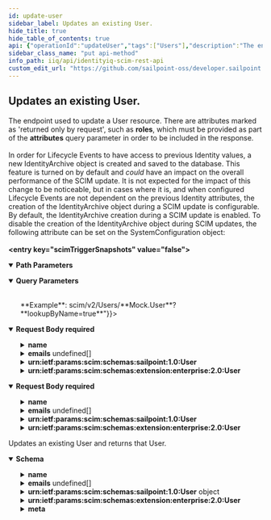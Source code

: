 ```yaml
---
id: update-user
sidebar_label: Updates an existing User.
hide_title: true
hide_table_of_contents: true
api: {"operationId":"updateUser","tags":["Users"],"description":"The endpoint used to update a User resource. There are attributes marked as 'returned only by request', such as **roles**, which must be provided as part of the **attributes** query parameter in order to be included in the response.<br/><br/> In order for Lifecycle Events to have access to previous Identity values, a new IdentityArchive object is created and saved to the database. This feature is turned on by default and *could* have an impact on the overall performance of the SCIM update. It is not expected for the impact of this change to be noticeable, but in cases where it is, and when configured Lifecycle Events are not dependent on the previous Identity attributes, the creation of the IdentityArchive object during a SCIM update is configurable. By default, the IdentityArchive creation during a SCIM update is enabled. To disable the creation of the IdentityArchive object during SCIM updates, the following attribute can be set on the SystemConfiguration object:<br/><br/>**&lt;entry key=\"scimTriggerSnapshots\" value=\"false\"&gt;**","parameters":[{"name":"userId","in":"path","schema":{"type":"string","example":"c7c7777c7ef77e77777ee77e7a1f0444"},"description":"The id of User resource. If **lookupByName** is set to **true**, this path parameter should be set to the **userName** of the User.","required":true},{"in":"query","name":"attributes","schema":{"type":"string"},"description":"A comma-separated list of attributes to return in the response. This query parameter supersedes excludedAttributes, so providing the same attribute(s) to both will result in the attribute(s) being returned."},{"in":"query","name":"excludedAttributes","schema":{"type":"string"},"description":"A comma-separated list of attributes to exclude from the response. *Some attributes cannot be excluded.*"},{"in":"query","name":"lookupByName","schema":{"type":"boolean","example":false,"default":false},"description":"A boolean value that determines if the User resource will be looked up by userName instead of userId (value in path parameter 'userId'). Setting this query parameter to true will cause the value pulled from the 'userId' path parameter to be treated as a userName when searching for the resource.<br/><br/>**Example**: scim/v2/Users/**Mock.User**?**lookupByName=true**"}],"requestBody":{"required":true,"content":{"application/scim+json":{"schema":{"properties":{"userName":{"description":"Unique identifier for the User. Typically used to directly authenticate to the service provider. Each User MUST include a non-empty userName value. This identifier MUST be unique across the entire set of Users. This attribute cannot be changed.","type":"string","example":"Mock.User"},"name":{"description":"The components of the User’s real name. Providers may return just the full name as a single string in the formatted sub-attribute, or they MAY return just the individual component attributes using the other sub-attributes, or they MAY return both. If both variants are returned, they SHOULD be describing the same name, with the formatted name indicating how the component attributes should be combined.","properties":{"formatted":{"description":"The full name, including all middle names, titles, and suffixes as appropriate, formatted for display.","type":"string","example":"Ms. Barbara J Jensen, III"},"familyName":{"description":"The family name of the User, or Last Name in most Western languages","type":"string","example":"Jensen"},"givenName":{"description":"The given name of the User, or First Name in most Western languages","type":"string","example":"Barbara"}}},"displayName":{"description":"The name of the User, suitable for display to end-users. The name should be the full name of the User being described.","type":"string","example":"Barbara Jensen"},"userType":{"description":"The type of the User, identifying the relationship between the organization and the User.","type":"string","example":"employee"},"active":{"description":"A Boolean value indicating the User’s administrative status.","type":"boolean","example":true},"password":{"description":"The User's case-sensitive cleartext password. This attribute is intended to be used as a means to specify an initial password when creating a new User or to reset an existing User's password. This attribute will never be returned in a response.","type":"string"},"emails":{"description":"Email addresses for the user. The value SHOULD be canonicalized by the Service Provider, e.g., bjensen@example.com instead of bjensen@EXAMPLE.COM. Canonical Type values of work, home, and other.","type":"array","items":{"properties":{"type":{"description":"Type of email address (work, home, other).","type":"string","example":"work"},"value":{"description":"Canonicalized email address.","type":"string","format":"email","example":"Barbara.Jensen@example.com"},"primary":{"description":"A Boolean value indicating the primary e-mail address. The primary attribute value 'true' MUST appear no more than once.","type":"boolean","example":"true"}}}},"urn:ietf:params:scim:schemas:sailpoint:1.0:User":{"properties":{"capabilities":{"description":"Capabilities assigned to this User.","type":"array","items":{"type":"string"},"example":"[\"SystemAdministrator\"]"},"administrator":{"description":"The Administrator of the RPA or Service Account. This attribute is only applicable if the User type is RPA/Bots or Service.","properties":{"displayName":{"description":"The display name of the Administrator of RPA user or Service account.","type":"string","example":"Bob Smith"},"value":{"description":"The id of the SCIM resource representing the Administrator of RPA user or Service account.","type":"string","example":"c0a7777a7f74744d817e74fc12362c67O"},"$ref":{"description":"The URI of the SCIM resource representing the Administrator of RPA user or Service Account.","type":"string","example":"http://localhost:8080/iiq/scim/v2/Users/c0a7777a7f74744d817e74fc12362c67"}}},"softwareVersion":{"description":"The software version of the RPA/Bots.","type":"string","example":"7.3"},"empId":{"description":"Employee id associated with this User.","type":"string","example":"1b2a3c"},"dn":{"description":"Distinguished name for this User.","type":"string","example":"cn=Bob Smith,ou=services"},"region":{"description":"The region this User is assigned to.","type":"string","example":"Americas"},"regionOwner":{"description":"The User who owns the region that this resource (User) belongs to.","properties":{"displayName":{"description":"Display name of the region owner.","type":"string","example":"Joe Smith"},"value":{"description":"The id of the region owner.","type":"string","example":"c0b4568a4fe7458c434ee77d1fbt156b"},"$ref":{"description":"URI reference of the region owner resource.","type":"string","example":"http://localhost:8080/iiq/scim/v2/Users/c0b4568a4fe7458c434ee77d1fbt156b"}}},"location":{"description":"The location this User is assigned to.","type":"string","example":"Singapore"},"locationOwner":{"description":"The User who owns the location that this resource (User) belongs to.","type":"object","properties":{"displayName":{"description":"Display name of the location owner.","type":"string","example":"Bob Smith"},"value":{"description":"The id of the location owner.","type":"string","example":"c0a7778b7ef71e79817ee74e6a1f0444"},"$ref":{"description":"URI reference to the location owner resource.","type":"string","example":"http://localhost:8080/iiq/scim/v2/Users/c0a7778b7ef71e79817ee74e6a1f0444"}}},"Department":{"description":"Department this User is assigned to.","type":"string","example":"Regional Operations"},"costcenter":{"description":"Cost centers this User is associated with.","type":"array","items":{"type":"string"},"example":["CC01","DD02"]},"jobtitle":{"description":"Job title given to this User.","type":"string","example":"Internal Audit Manager"}}},"urn:ietf:params:scim:schemas:extension:enterprise:2.0:User":{"description":"Enterprise User Schema. Contains the manager of the User.","properties":{"manager":{"description":"Manager of the user.","properties":{"displayName":{"description":"Display name of the manager.","type":"string","example":"Bob Smith"},"value":{"description":"The id of the manager.","type":"string","example":"c7a7347a7fe71e69077ee75f5d1f1237"},"$ref":{"description":"Reference to the manager resource.","type":"string","example":"http://localhost:8080/iiq/scim/v2/Users/c7a7347a7fe71e69077ee75f5d1f1237"}}}}}},"required":["userName"]}},"*/*":{"schema":{"properties":{"userName":{"description":"Unique identifier for the User. Typically used to directly authenticate to the service provider. Each User MUST include a non-empty userName value. This identifier MUST be unique across the entire set of Users. This attribute cannot be changed.","type":"string","example":"Mock.User"},"name":{"description":"The components of the User’s real name. Providers may return just the full name as a single string in the formatted sub-attribute, or they MAY return just the individual component attributes using the other sub-attributes, or they MAY return both. If both variants are returned, they SHOULD be describing the same name, with the formatted name indicating how the component attributes should be combined.","properties":{"formatted":{"description":"The full name, including all middle names, titles, and suffixes as appropriate, formatted for display.","type":"string","example":"Ms. Barbara J Jensen, III"},"familyName":{"description":"The family name of the User, or Last Name in most Western languages","type":"string","example":"Jensen"},"givenName":{"description":"The given name of the User, or First Name in most Western languages","type":"string","example":"Barbara"}}},"displayName":{"description":"The name of the User, suitable for display to end-users. The name should be the full name of the User being described.","type":"string","example":"Barbara Jensen"},"userType":{"description":"The type of the User, identifying the relationship between the organization and the User.","type":"string","example":"employee"},"active":{"description":"A Boolean value indicating the User’s administrative status.","type":"boolean","example":true},"password":{"description":"The User's case-sensitive cleartext password. This attribute is intended to be used as a means to specify an initial password when creating a new User or to reset an existing User's password. This attribute will never be returned in a response.","type":"string"},"emails":{"description":"Email addresses for the user. The value SHOULD be canonicalized by the Service Provider, e.g., bjensen@example.com instead of bjensen@EXAMPLE.COM. Canonical Type values of work, home, and other.","type":"array","items":{"properties":{"type":{"description":"Type of email address (work, home, other).","type":"string","example":"work"},"value":{"description":"Canonicalized email address.","type":"string","format":"email","example":"Barbara.Jensen@example.com"},"primary":{"description":"A Boolean value indicating the primary e-mail address. The primary attribute value 'true' MUST appear no more than once.","type":"boolean","example":"true"}}}},"urn:ietf:params:scim:schemas:sailpoint:1.0:User":{"properties":{"capabilities":{"description":"Capabilities assigned to this User.","type":"array","items":{"type":"string"},"example":"[\"SystemAdministrator\"]"},"administrator":{"description":"The Administrator of the RPA or Service Account. This attribute is only applicable if the User type is RPA/Bots or Service.","properties":{"displayName":{"description":"The display name of the Administrator of RPA user or Service account.","type":"string","example":"Bob Smith"},"value":{"description":"The id of the SCIM resource representing the Administrator of RPA user or Service account.","type":"string","example":"c0a7777a7f74744d817e74fc12362c67O"},"$ref":{"description":"The URI of the SCIM resource representing the Administrator of RPA user or Service Account.","type":"string","example":"http://localhost:8080/iiq/scim/v2/Users/c0a7777a7f74744d817e74fc12362c67"}}},"softwareVersion":{"description":"The software version of the RPA/Bots.","type":"string","example":"7.3"},"empId":{"description":"Employee id associated with this User.","type":"string","example":"1b2a3c"},"dn":{"description":"Distinguished name for this User.","type":"string","example":"cn=Bob Smith,ou=services"},"region":{"description":"The region this User is assigned to.","type":"string","example":"Americas"},"regionOwner":{"description":"The User who owns the region that this resource (User) belongs to.","properties":{"displayName":{"description":"Display name of the region owner.","type":"string","example":"Joe Smith"},"value":{"description":"The id of the region owner.","type":"string","example":"c0b4568a4fe7458c434ee77d1fbt156b"},"$ref":{"description":"URI reference of the region owner resource.","type":"string","example":"http://localhost:8080/iiq/scim/v2/Users/c0b4568a4fe7458c434ee77d1fbt156b"}}},"location":{"description":"The location this User is assigned to.","type":"string","example":"Singapore"},"locationOwner":{"description":"The User who owns the location that this resource (User) belongs to.","type":"object","properties":{"displayName":{"description":"Display name of the location owner.","type":"string","example":"Bob Smith"},"value":{"description":"The id of the location owner.","type":"string","example":"c0a7778b7ef71e79817ee74e6a1f0444"},"$ref":{"description":"URI reference to the location owner resource.","type":"string","example":"http://localhost:8080/iiq/scim/v2/Users/c0a7778b7ef71e79817ee74e6a1f0444"}}},"Department":{"description":"Department this User is assigned to.","type":"string","example":"Regional Operations"},"costcenter":{"description":"Cost centers this User is associated with.","type":"array","items":{"type":"string"},"example":["CC01","DD02"]},"jobtitle":{"description":"Job title given to this User.","type":"string","example":"Internal Audit Manager"}}},"urn:ietf:params:scim:schemas:extension:enterprise:2.0:User":{"description":"Enterprise User Schema. Contains the manager of the User.","properties":{"manager":{"description":"Manager of the user.","properties":{"displayName":{"description":"Display name of the manager.","type":"string","example":"Bob Smith"},"value":{"description":"The id of the manager.","type":"string","example":"c7a7347a7fe71e69077ee75f5d1f1237"},"$ref":{"description":"Reference to the manager resource.","type":"string","example":"http://localhost:8080/iiq/scim/v2/Users/c7a7347a7fe71e69077ee75f5d1f1237"}}}}}},"required":["userName"]}}}},"responses":{"200":{"description":"Updates an existing User and returns that User.","content":{"application/json":{"schema":{"properties":{"id":{"description":"IdentityIQ id of the User.","type":"string","example":"c0b4568a4fe7458c434ee77d1fbt156b"},"userName":{"description":"Unique identifier for the User. Typically used to directly authenticate to the service provider. Each User MUST include a non-empty userName value. This identifier MUST be unique across the entire set of Users. Cannot be changed.","type":"string","example":"Mock.User"},"name":{"description":"The components of the User’s real name. Providers may return just the full name as a single string in the formatted sub-attribute, or they MAY return just the individual component attributes using the other sub-attributes, or they MAY return both. If both variants are returned, they SHOULD be describing the same name, with the formatted name indicating how the component attributes should be combined.","properties":{"formatted":{"description":"The full name, including all middle names, titles, and suffixes as appropriate, formatted for display.","type":"string","example":"Ms. Barbara J Jensen, III"},"familyName":{"description":"The family name of the User, or Last Name in most Western languages","type":"string","example":"Jensen"},"givenName":{"description":"The given name of the User, or First Name in most Western languages","type":"string","example":"Barbara"}}},"displayName":{"description":"The name of the User, suitable for display to end-users. The name should be the full name of the User being described.","type":"string","example":"Barbara Jensen"},"userType":{"description":"The type of the User, identifying the relationship between the organization and the User.","type":"string","example":"employee"},"active":{"description":"A Boolean value indicating the User’s administrative status.","type":"boolean","example":true},"emails":{"description":"Email addresses for the user. The value SHOULD be canonicalized by the Service Provider, e.g., bjensen@example.com instead of bjensen@EXAMPLE.COM. Canonical Type values of work, home, and other.","type":"array","items":{"properties":{"type":{"description":"Type of email address (work, home, other).","type":"string","example":"work"},"value":{"description":"Canonicalized email address.","type":"string","format":"email","example":"Barbara.Jensen@example.com"},"primary":{"description":"A Boolean value indicating the primary e-mail address. The primary attribute value 'true' MUST appear no more than once.","type":"boolean","example":"true"}}}},"urn:ietf:params:scim:schemas:sailpoint:1.0:User":{"description":"Additional attributes of the User.","type":"object","properties":{"accounts":{"description":"Simple representation of the Account (or Link) ResourceType.","type":"array","items":{"properties":{"displayName":{"description":"The display name of the Account.","type":"string","example":"Bob.Smith"},"value":{"description":"The id of the SCIM resource representing the Account.","type":"string","example":"c0a7778b7ef71e79817ee74e6a1f0444"},"$ref":{"description":"The URI of the SCIM resource representing the Account.","type":"string","example":"http://localhost:8080/iiq/scim/v2/Accounts/c0a7778b7ef71e79817ee74e6a1f0444"}}}},"entitlements":{"description":"Entitlements of the User. Returned in response only if requested using the 'attributes' query parameter.","type":"array","items":{"properties":{"value":{"description":"The value of the Entitlement.","type":"string","example":"groupmbr"},"display":{"description":"The display name of the Entitlement.","type":"string","example":"HelpDesk"},"type":{"description":"The type of Entitlement (Entitlement, Permission, etc.).","type":"string","example":"Permission"},"application":{"description":"The name of the Application this Entitlement applies to.","type":"string","example":"ADMockApp"},"accountName":{"description":"The account this Entitlement was sourced from.","type":"string","example":"CN=Barbara Jensen,OU=Taipei,OU=Asia-Pacific,DC=example,DC=com"},"$ref":{"description":"The URI of the SCIM resource representing the Entitlement.","type":"string","example":"http://localhost:8080/iiq/scim/v2/Entitlements/c0a7777a7f74744d817e74fc12362c67"}}}},"roles":{"description":"Roles of the User. Returned only if requested. Returned in response only if requested using the 'attributes' query parameter.","type":"array","items":{"properties":{"value":{"description":"The value of the Role.","type":"string","example":"detectedRoles"},"display":{"description":"The display name of the Role.","type":"string","example":"User - IT"},"type":{"description":"The type of Role (IT, Business, etc.).","type":"string","example":"it"},"acquired":{"description":"Indicates how this Role was acquired. Assigned or Detected.","type":"string","example":"Assigned"},"application":{"description":"The name of the Application where this Role came from.","type":"string","example":"Active_Directory"},"accountName":{"description":"The name of the Account this Role was sourced from.","type":"string","example":"CN=Barbara Jensen,OU=Taipei,OU=Asia-Pacific,DC=example,DC=com"},"$ref":{"description":"The URI of the SCIM resource representing the Role.","type":"string","example":"http://localhost:8080/iiq/scim/v2/Roles/c0a7777a7f74744d817e74fc12362c67"}}}},"capabilities":{"description":"Capabilities assigned to this User.","type":"array","items":{"type":"string"},"example":"[\"SystemAdministrator\"]"},"riskScore":{"description":"Composite Risk Score of this User.","type":"integer","example":125},"isManager":{"description":"A Boolean value that determines if this User is a manager.","type":"boolean","example":false},"administrator":{"description":"The Administrator of the RPA or Service Account. This attribute is only applicable if the User type is RPA/Bots or Service.","properties":{"displayName":{"description":"The display name of the Administrator of RPA user or Service account.","type":"string","example":"Bob Smith"},"value":{"description":"The id of the SCIM resource representing the Administrator of RPA user or Service account.","type":"string","example":"c0a7777a7f74744d817e74fc12362c67O"},"$ref":{"description":"The URI of the SCIM resource representing the Administrator of RPA user or Service Account.","type":"string","example":"http://localhost:8080/iiq/scim/v2/Users/c0a7777a7f74744d817e74fc12362c67"}}},"softwareVersion":{"description":"The software version of the RPA/Bots.","type":"string","example":"7.3"},"empId":{"description":"Employee id associated with this User.","type":"string","example":"1b2a3c"},"dn":{"description":"Distinguished name for this User.","type":"string","example":"cn=Bob Smith,ou=services"},"region":{"description":"The region this User is assigned to.","type":"string","example":"Americas"},"regionOwner":{"description":"The User who owns the region that this resource (User) belongs to.","properties":{"displayName":{"description":"Display name of the region owner.","type":"string","example":"Joe Smith"},"value":{"description":"The id of the region owner.","type":"string","example":"c0b4568a4fe7458c434ee77d1fbt156b"},"$ref":{"description":"URI reference of the region owner resource.","type":"string","example":"http://localhost:8080/iiq/scim/v2/Users/c0b4568a4fe7458c434ee77d1fbt156b"}}},"location":{"description":"The location this User is assigned to.","type":"string","example":"Singapore"},"locationOwner":{"description":"The User who owns the location that this resource (User) belongs to.","type":"object","properties":{"displayName":{"description":"Display name of the location owner.","type":"string","example":"Bob Smith"},"value":{"description":"The id of the location owner.","type":"string","example":"c0a7778b7ef71e79817ee74e6a1f0444"},"$ref":{"description":"URI reference to the location owner resource.","type":"string","example":"http://localhost:8080/iiq/scim/v2/Users/c0a7778b7ef71e79817ee74e6a1f0444"}}},"Department":{"description":"Department this User is assigned to.","type":"string","example":"Regional Operations"},"costcenter":{"description":"Cost centers this User is associated with.","type":"array","items":{"type":"string"},"example":["CC01","DD02"]},"jobtitle":{"description":"Job title given to this User.","type":"string","example":"Internal Audit Manager"},"lastRefresh":{"description":"Datetime representation of the last refresh for this User.","type":"string","format":"date-time"}}},"urn:ietf:params:scim:schemas:extension:enterprise:2.0:User":{"description":"Enterprise User Schema. Contains the manager of the User.","properties":{"manager":{"description":"Manager of the User.","properties":{"displayName":{"description":"Display name of the User's manager.","type":"string","example":"Bob Smith"},"value":{"description":"The id of the SCIM resource representing the User’s manager.","type":"string","example":"c7a7347a7fe71e69077ee75f5d1f1237"},"$ref":{"description":"The URI of the SCIM resource representing the User’s manager.","type":"string","example":"http://localhost:8080/iiq/scim/v2/Users/c7a7347a7fe71e69077ee75f5d1f1237"}}}}},"meta":{"description":"Metadata of the resource.","properties":{"created":{"description":"Datetime this resource was created.","type":"string","format":"date-time","example":"2022-02-11T01:34:04.074-05:00"},"location":{"description":"The location of the resource.","type":"string","example":"http://localhost:8080/iiq/scim/v2/Users/c0b4568a4fe7458c434ee77d1fbt156b"},"lastModified":{"description":"Datetime the resource was last modified.","type":"string","format":"date-time","example":"2022-02-11T01:08:45.866-05:00"},"version":{"description":"The version of the resource.","type":"string","example":"W\"1644561244074\""},"resourceType":{"description":"The SCIM resource type.","type":"string","example":"User"}}},"schemas":{"description":"The schemas involved in the SCIM resource.","type":"array","items":{"type":"string"},"example":["urn:ietf:params:scim:schemas:sailpoint:1.0:User","urn:ietf:params:scim:schemas:core:2.0:User","urn:ietf:params:scim:schemas:extension:enterprise:2.0:User"]}}}}}}},"method":"put","path":"/Users/{userId}","servers":[{"url":"http://localhost:8080/identityiq/scim/v2","description":"IdentityIQ SCIM server basepath and path to API."}],"security":[{"basicAuth":[]}],"securitySchemes":{"basicAuth":{"type":"http","scheme":"basic"}},"jsonRequestBodyExample":{"userName":"Mock.User","name":{"formatted":"Ms. Barbara J Jensen, III","familyName":"Jensen","givenName":"Barbara"},"displayName":"Barbara Jensen","userType":"employee","active":true,"password":"string","emails":[{"type":"work","value":"Barbara.Jensen@example.com","primary":"true"}],"urn:ietf:params:scim:schemas:sailpoint:1.0:User":{"capabilities":"[\"SystemAdministrator\"]","administrator":{"displayName":"Bob Smith","value":"c0a7777a7f74744d817e74fc12362c67O","$ref":"http://localhost:8080/iiq/scim/v2/Users/c0a7777a7f74744d817e74fc12362c67"},"softwareVersion":"7.3","empId":"1b2a3c","dn":"cn=Bob Smith,ou=services","region":"Americas","regionOwner":{"displayName":"Joe Smith","value":"c0b4568a4fe7458c434ee77d1fbt156b","$ref":"http://localhost:8080/iiq/scim/v2/Users/c0b4568a4fe7458c434ee77d1fbt156b"},"location":"Singapore","locationOwner":{"displayName":"Bob Smith","value":"c0a7778b7ef71e79817ee74e6a1f0444","$ref":"http://localhost:8080/iiq/scim/v2/Users/c0a7778b7ef71e79817ee74e6a1f0444"},"Department":"Regional Operations","costcenter":["CC01","DD02"],"jobtitle":"Internal Audit Manager"},"urn:ietf:params:scim:schemas:extension:enterprise:2.0:User":{"manager":{"displayName":"Bob Smith","value":"c7a7347a7fe71e69077ee75f5d1f1237","$ref":"http://localhost:8080/iiq/scim/v2/Users/c7a7347a7fe71e69077ee75f5d1f1237"}}},"info":{"description":"IdentityIQ REST Endpoint Interface Documentation for SCIM\n","version":"8.3","title":"IdentityIQ SCIM REST API"},"postman":{"name":"Updates an existing User.","description":{"content":"The endpoint used to update a User resource. There are attributes marked as 'returned only by request', such as **roles**, which must be provided as part of the **attributes** query parameter in order to be included in the response.<br/><br/> In order for Lifecycle Events to have access to previous Identity values, a new IdentityArchive object is created and saved to the database. This feature is turned on by default and *could* have an impact on the overall performance of the SCIM update. It is not expected for the impact of this change to be noticeable, but in cases where it is, and when configured Lifecycle Events are not dependent on the previous Identity attributes, the creation of the IdentityArchive object during a SCIM update is configurable. By default, the IdentityArchive creation during a SCIM update is enabled. To disable the creation of the IdentityArchive object during SCIM updates, the following attribute can be set on the SystemConfiguration object:<br/><br/>**&lt;entry key=\"scimTriggerSnapshots\" value=\"false\"&gt;**","type":"text/plain"},"url":{"path":["Users",":userId"],"host":["{{baseUrl}}"],"query":[{"disabled":false,"description":{"content":"A comma-separated list of attributes to return in the response. This query parameter supersedes excludedAttributes, so providing the same attribute(s) to both will result in the attribute(s) being returned.","type":"text/plain"},"key":"attributes","value":""},{"disabled":false,"description":{"content":"A comma-separated list of attributes to exclude from the response. *Some attributes cannot be excluded.*","type":"text/plain"},"key":"excludedAttributes","value":""},{"disabled":false,"description":{"content":"A boolean value that determines if the User resource will be looked up by userName instead of userId (value in path parameter 'userId'). Setting this query parameter to true will cause the value pulled from the 'userId' path parameter to be treated as a userName when searching for the resource.<br/><br/>**Example**: scim/v2/Users/**Mock.User**?**lookupByName=true**","type":"text/plain"},"key":"lookupByName","value":""}],"variable":[{"disabled":false,"description":{"content":"(Required) The id of User resource. If **lookupByName** is set to **true**, this path parameter should be set to the **userName** of the User.","type":"text/plain"},"type":"any","value":"","key":"userId"}]},"header":[{"key":"Content-Type","value":"application/scim+json"},{"key":"Accept","value":"application/json"}],"method":"PUT","body":{"mode":"raw","raw":"\"\"","options":{"raw":{"language":"json"}}}}}
sidebar_class_name: "put api-method"
info_path: iiq/api/identityiq-scim-rest-api
custom_edit_url: "https://github.com/sailpoint-oss/developer.sailpoint.com/issues/new?assignees=&labels=&template=bug-report.md&title=%5BBug%5D+Your+Bug+Report+Here Requesting changes to 'Updates an existing User.' (update-user)"
---
```



## Updates an existing User.



The endpoint used to update a User resource. There are attributes marked as 'returned only by request', such as **roles**, which must be provided as part of the **attributes** query parameter in order to be included in the response.<br/><br/> In order for Lifecycle Events to have access to previous Identity values, a new IdentityArchive object is created and saved to the database. This feature is turned on by default and *could* have an impact on the overall performance of the SCIM update. It is not expected for the impact of this change to be noticeable, but in cases where it is, and when configured Lifecycle Events are not dependent on the previous Identity attributes, the creation of the IdentityArchive object during a SCIM update is configurable. By default, the IdentityArchive creation during a SCIM update is enabled. To disable the creation of the IdentityArchive object during SCIM updates, the following attribute can be set on the SystemConfiguration object:<br/><br/>**&lt;entry key="scimTriggerSnapshots" value="false"&gt;**

<details style={{"marginBottom":"1rem"}} data-collapsed={false} open={true}><summary style={{}}><strong>Path Parameters</strong></summary><div><ul><ParamsItem className={"paramsItem"} param={{"name":"userId","in":"path","schema":{"type":"string","example":"c7c7777c7ef77e77777ee77e7a1f0444"},"description":"The id of User resource. If **lookupByName** is set to **true**, this path parameter should be set to the **userName** of the User.","required":true}}></ParamsItem></ul></div></details><details style={{"marginBottom":"1rem"}} data-collapsed={false} open={true}><summary style={{}}><strong>Query Parameters</strong></summary><div><ul><ParamsItem className={"paramsItem"} param={{"in":"query","name":"attributes","schema":{"type":"string"},"description":"A comma-separated list of attributes to return in the response. This query parameter supersedes excludedAttributes, so providing the same attribute(s) to both will result in the attribute(s) being returned."}}></ParamsItem><ParamsItem className={"paramsItem"} param={{"in":"query","name":"excludedAttributes","schema":{"type":"string"},"description":"A comma-separated list of attributes to exclude from the response. *Some attributes cannot be excluded.*"}}></ParamsItem><ParamsItem className={"paramsItem"} param={{"in":"query","name":"lookupByName","schema":{"type":"boolean","example":false,"default":false},"description":"A boolean value that determines if the User resource will be looked up by userName instead of userId (value in path parameter 'userId'). Setting this query parameter to true will cause the value pulled from the 'userId' path parameter to be treated as a userName when searching for the resource.<br/><br/>**Example**: scim/v2/Users/**Mock.User**?**lookupByName=true**"}}></ParamsItem></ul></div></details><MimeTabs schemaType={"request"}><TabItem label={"application/scim+json"} value={"application/scim+json"}><details style={{}} data-collapsed={false} open={true}><summary style={{"textAlign":"left"}}><strong>Request Body</strong><strong style={{"fontSize":"var(--ifm-code-font-size)","color":"var(--openapi-required)"}}> required</strong></summary><div style={{"textAlign":"left","marginLeft":"1rem"}}></div><ul style={{"marginLeft":"1rem"}}><SchemaItem collapsible={false} name={"userName"} required={true} deprecated={undefined} schemaDescription={"Unique identifier for the User. Typically used to directly authenticate to the service provider. Each User MUST include a non-empty userName value. This identifier MUST be unique across the entire set of Users. This attribute cannot be changed."} schemaName={"string"} qualifierMessage={undefined} defaultValue={undefined}></SchemaItem><SchemaItem collapsible={true} className={"schemaItem"}><details style={{}}><summary style={{}}><strong>name</strong><span style={{"opacity":"0.6"}}> </span></summary><div style={{"marginLeft":"1rem"}}><div style={{"marginTop":".5rem","marginBottom":".5rem"}}>

The components of the User’s real name. Providers may return just the full name as a single string in the formatted sub-attribute, or they MAY return just the individual component attributes using the other sub-attributes, or they MAY return both. If both variants are returned, they SHOULD be describing the same name, with the formatted name indicating how the component attributes should be combined.

</div><SchemaItem collapsible={false} name={"formatted"} required={false} deprecated={undefined} schemaDescription={"The full name, including all middle names, titles, and suffixes as appropriate, formatted for display."} schemaName={"string"} qualifierMessage={undefined} defaultValue={undefined}></SchemaItem><SchemaItem collapsible={false} name={"familyName"} required={false} deprecated={undefined} schemaDescription={"The family name of the User, or Last Name in most Western languages"} schemaName={"string"} qualifierMessage={undefined} defaultValue={undefined}></SchemaItem><SchemaItem collapsible={false} name={"givenName"} required={false} deprecated={undefined} schemaDescription={"The given name of the User, or First Name in most Western languages"} schemaName={"string"} qualifierMessage={undefined} defaultValue={undefined}></SchemaItem></div></details></SchemaItem><SchemaItem collapsible={false} name={"displayName"} required={false} deprecated={undefined} schemaDescription={"The name of the User, suitable for display to end-users. The name should be the full name of the User being described."} schemaName={"string"} qualifierMessage={undefined} defaultValue={undefined}></SchemaItem><SchemaItem collapsible={false} name={"userType"} required={false} deprecated={undefined} schemaDescription={"The type of the User, identifying the relationship between the organization and the User."} schemaName={"string"} qualifierMessage={undefined} defaultValue={undefined}></SchemaItem><SchemaItem collapsible={false} name={"active"} required={false} deprecated={undefined} schemaDescription={"A Boolean value indicating the User’s administrative status."} schemaName={"boolean"} qualifierMessage={undefined} defaultValue={undefined}></SchemaItem><SchemaItem collapsible={false} name={"password"} required={false} deprecated={undefined} schemaDescription={"The User's case-sensitive cleartext password. This attribute is intended to be used as a means to specify an initial password when creating a new User or to reset an existing User's password. This attribute will never be returned in a response."} schemaName={"string"} qualifierMessage={undefined} defaultValue={undefined}></SchemaItem><SchemaItem collapsible={true} className={"schemaItem"}><details style={{}}><summary style={{}}><strong>emails</strong><span style={{"opacity":"0.6"}}> undefined[]</span></summary><div style={{"marginLeft":"1rem"}}><div style={{"marginTop":".5rem","marginBottom":".5rem"}}>

Email addresses for the user. The value SHOULD be canonicalized by the Service Provider, e.g., bjensen@example.com instead of bjensen@EXAMPLE.COM. Canonical Type values of work, home, and other.

</div><SchemaItem collapsible={false} name={"type"} required={false} deprecated={undefined} schemaDescription={"Type of email address (work, home, other)."} schemaName={"string"} qualifierMessage={undefined} defaultValue={undefined}></SchemaItem><SchemaItem collapsible={false} name={"value"} required={false} deprecated={undefined} schemaDescription={"Canonicalized email address."} schemaName={"email"} qualifierMessage={undefined} defaultValue={undefined}></SchemaItem><SchemaItem collapsible={false} name={"primary"} required={false} deprecated={undefined} schemaDescription={"A Boolean value indicating the primary e-mail address. The primary attribute value 'true' MUST appear no more than once."} schemaName={"boolean"} qualifierMessage={undefined} defaultValue={undefined}></SchemaItem></div></details></SchemaItem><SchemaItem collapsible={true} className={"schemaItem"}><details style={{}}><summary style={{}}><strong>urn:ietf:params:scim:schemas:sailpoint:1.0:User</strong><span style={{"opacity":"0.6"}}> </span></summary><div style={{"marginLeft":"1rem"}}><SchemaItem collapsible={false} name={"capabilities"} required={false} deprecated={undefined} schemaDescription={"Capabilities assigned to this User."} schemaName={"string[]"} qualifierMessage={undefined} defaultValue={undefined}></SchemaItem><SchemaItem collapsible={true} className={"schemaItem"}><details style={{}}><summary style={{}}><strong>administrator</strong><span style={{"opacity":"0.6"}}> </span></summary><div style={{"marginLeft":"1rem"}}><div style={{"marginTop":".5rem","marginBottom":".5rem"}}>

The Administrator of the RPA or Service Account. This attribute is only applicable if the User type is RPA/Bots or Service.

</div><SchemaItem collapsible={false} name={"displayName"} required={false} deprecated={undefined} schemaDescription={"The display name of the Administrator of RPA user or Service account."} schemaName={"string"} qualifierMessage={undefined} defaultValue={undefined}></SchemaItem><SchemaItem collapsible={false} name={"value"} required={false} deprecated={undefined} schemaDescription={"The id of the SCIM resource representing the Administrator of RPA user or Service account."} schemaName={"string"} qualifierMessage={undefined} defaultValue={undefined}></SchemaItem><SchemaItem collapsible={false} name={"$ref"} required={false} deprecated={undefined} schemaDescription={"The URI of the SCIM resource representing the Administrator of RPA user or Service Account."} schemaName={"string"} qualifierMessage={undefined} defaultValue={undefined}></SchemaItem></div></details></SchemaItem><SchemaItem collapsible={false} name={"softwareVersion"} required={false} deprecated={undefined} schemaDescription={"The software version of the RPA/Bots."} schemaName={"string"} qualifierMessage={undefined} defaultValue={undefined}></SchemaItem><SchemaItem collapsible={false} name={"empId"} required={false} deprecated={undefined} schemaDescription={"Employee id associated with this User."} schemaName={"string"} qualifierMessage={undefined} defaultValue={undefined}></SchemaItem><SchemaItem collapsible={false} name={"dn"} required={false} deprecated={undefined} schemaDescription={"Distinguished name for this User."} schemaName={"string"} qualifierMessage={undefined} defaultValue={undefined}></SchemaItem><SchemaItem collapsible={false} name={"region"} required={false} deprecated={undefined} schemaDescription={"The region this User is assigned to."} schemaName={"string"} qualifierMessage={undefined} defaultValue={undefined}></SchemaItem><SchemaItem collapsible={true} className={"schemaItem"}><details style={{}}><summary style={{}}><strong>regionOwner</strong><span style={{"opacity":"0.6"}}> </span></summary><div style={{"marginLeft":"1rem"}}><div style={{"marginTop":".5rem","marginBottom":".5rem"}}>

The User who owns the region that this resource (User) belongs to.

</div><SchemaItem collapsible={false} name={"displayName"} required={false} deprecated={undefined} schemaDescription={"Display name of the region owner."} schemaName={"string"} qualifierMessage={undefined} defaultValue={undefined}></SchemaItem><SchemaItem collapsible={false} name={"value"} required={false} deprecated={undefined} schemaDescription={"The id of the region owner."} schemaName={"string"} qualifierMessage={undefined} defaultValue={undefined}></SchemaItem><SchemaItem collapsible={false} name={"$ref"} required={false} deprecated={undefined} schemaDescription={"URI reference of the region owner resource."} schemaName={"string"} qualifierMessage={undefined} defaultValue={undefined}></SchemaItem></div></details></SchemaItem><SchemaItem collapsible={false} name={"location"} required={false} deprecated={undefined} schemaDescription={"The location this User is assigned to."} schemaName={"string"} qualifierMessage={undefined} defaultValue={undefined}></SchemaItem><SchemaItem collapsible={true} className={"schemaItem"}><details style={{}}><summary style={{}}><strong>locationOwner</strong><span style={{"opacity":"0.6"}}> object</span></summary><div style={{"marginLeft":"1rem"}}><div style={{"marginTop":".5rem","marginBottom":".5rem"}}>

The User who owns the location that this resource (User) belongs to.

</div><SchemaItem collapsible={false} name={"displayName"} required={false} deprecated={undefined} schemaDescription={"Display name of the location owner."} schemaName={"string"} qualifierMessage={undefined} defaultValue={undefined}></SchemaItem><SchemaItem collapsible={false} name={"value"} required={false} deprecated={undefined} schemaDescription={"The id of the location owner."} schemaName={"string"} qualifierMessage={undefined} defaultValue={undefined}></SchemaItem><SchemaItem collapsible={false} name={"$ref"} required={false} deprecated={undefined} schemaDescription={"URI reference to the location owner resource."} schemaName={"string"} qualifierMessage={undefined} defaultValue={undefined}></SchemaItem></div></details></SchemaItem><SchemaItem collapsible={false} name={"Department"} required={false} deprecated={undefined} schemaDescription={"Department this User is assigned to."} schemaName={"string"} qualifierMessage={undefined} defaultValue={undefined}></SchemaItem><SchemaItem collapsible={false} name={"costcenter"} required={false} deprecated={undefined} schemaDescription={"Cost centers this User is associated with."} schemaName={"string[]"} qualifierMessage={undefined} defaultValue={undefined}></SchemaItem><SchemaItem collapsible={false} name={"jobtitle"} required={false} deprecated={undefined} schemaDescription={"Job title given to this User."} schemaName={"string"} qualifierMessage={undefined} defaultValue={undefined}></SchemaItem></div></details></SchemaItem><SchemaItem collapsible={true} className={"schemaItem"}><details style={{}}><summary style={{}}><strong>urn:ietf:params:scim:schemas:extension:enterprise:2.0:User</strong><span style={{"opacity":"0.6"}}> </span></summary><div style={{"marginLeft":"1rem"}}><div style={{"marginTop":".5rem","marginBottom":".5rem"}}>

Enterprise User Schema. Contains the manager of the User.

</div><SchemaItem collapsible={true} className={"schemaItem"}><details style={{}}><summary style={{}}><strong>manager</strong><span style={{"opacity":"0.6"}}> </span></summary><div style={{"marginLeft":"1rem"}}><div style={{"marginTop":".5rem","marginBottom":".5rem"}}>

Manager of the user.

</div><SchemaItem collapsible={false} name={"displayName"} required={false} deprecated={undefined} schemaDescription={"Display name of the manager."} schemaName={"string"} qualifierMessage={undefined} defaultValue={undefined}></SchemaItem><SchemaItem collapsible={false} name={"value"} required={false} deprecated={undefined} schemaDescription={"The id of the manager."} schemaName={"string"} qualifierMessage={undefined} defaultValue={undefined}></SchemaItem><SchemaItem collapsible={false} name={"$ref"} required={false} deprecated={undefined} schemaDescription={"Reference to the manager resource."} schemaName={"string"} qualifierMessage={undefined} defaultValue={undefined}></SchemaItem></div></details></SchemaItem></div></details></SchemaItem></ul></details></TabItem><TabItem label={"*/*"} value={"*/*"}><details style={{}} data-collapsed={false} open={true}><summary style={{"textAlign":"left"}}><strong>Request Body</strong><strong style={{"fontSize":"var(--ifm-code-font-size)","color":"var(--openapi-required)"}}> required</strong></summary><div style={{"textAlign":"left","marginLeft":"1rem"}}></div><ul style={{"marginLeft":"1rem"}}><SchemaItem collapsible={false} name={"userName"} required={true} deprecated={undefined} schemaDescription={"Unique identifier for the User. Typically used to directly authenticate to the service provider. Each User MUST include a non-empty userName value. This identifier MUST be unique across the entire set of Users. This attribute cannot be changed."} schemaName={"string"} qualifierMessage={undefined} defaultValue={undefined}></SchemaItem><SchemaItem collapsible={true} className={"schemaItem"}><details style={{}}><summary style={{}}><strong>name</strong><span style={{"opacity":"0.6"}}> </span></summary><div style={{"marginLeft":"1rem"}}><div style={{"marginTop":".5rem","marginBottom":".5rem"}}>

The components of the User’s real name. Providers may return just the full name as a single string in the formatted sub-attribute, or they MAY return just the individual component attributes using the other sub-attributes, or they MAY return both. If both variants are returned, they SHOULD be describing the same name, with the formatted name indicating how the component attributes should be combined.

</div><SchemaItem collapsible={false} name={"formatted"} required={false} deprecated={undefined} schemaDescription={"The full name, including all middle names, titles, and suffixes as appropriate, formatted for display."} schemaName={"string"} qualifierMessage={undefined} defaultValue={undefined}></SchemaItem><SchemaItem collapsible={false} name={"familyName"} required={false} deprecated={undefined} schemaDescription={"The family name of the User, or Last Name in most Western languages"} schemaName={"string"} qualifierMessage={undefined} defaultValue={undefined}></SchemaItem><SchemaItem collapsible={false} name={"givenName"} required={false} deprecated={undefined} schemaDescription={"The given name of the User, or First Name in most Western languages"} schemaName={"string"} qualifierMessage={undefined} defaultValue={undefined}></SchemaItem></div></details></SchemaItem><SchemaItem collapsible={false} name={"displayName"} required={false} deprecated={undefined} schemaDescription={"The name of the User, suitable for display to end-users. The name should be the full name of the User being described."} schemaName={"string"} qualifierMessage={undefined} defaultValue={undefined}></SchemaItem><SchemaItem collapsible={false} name={"userType"} required={false} deprecated={undefined} schemaDescription={"The type of the User, identifying the relationship between the organization and the User."} schemaName={"string"} qualifierMessage={undefined} defaultValue={undefined}></SchemaItem><SchemaItem collapsible={false} name={"active"} required={false} deprecated={undefined} schemaDescription={"A Boolean value indicating the User’s administrative status."} schemaName={"boolean"} qualifierMessage={undefined} defaultValue={undefined}></SchemaItem><SchemaItem collapsible={false} name={"password"} required={false} deprecated={undefined} schemaDescription={"The User's case-sensitive cleartext password. This attribute is intended to be used as a means to specify an initial password when creating a new User or to reset an existing User's password. This attribute will never be returned in a response."} schemaName={"string"} qualifierMessage={undefined} defaultValue={undefined}></SchemaItem><SchemaItem collapsible={true} className={"schemaItem"}><details style={{}}><summary style={{}}><strong>emails</strong><span style={{"opacity":"0.6"}}> undefined[]</span></summary><div style={{"marginLeft":"1rem"}}><div style={{"marginTop":".5rem","marginBottom":".5rem"}}>

Email addresses for the user. The value SHOULD be canonicalized by the Service Provider, e.g., bjensen@example.com instead of bjensen@EXAMPLE.COM. Canonical Type values of work, home, and other.

</div><SchemaItem collapsible={false} name={"type"} required={false} deprecated={undefined} schemaDescription={"Type of email address (work, home, other)."} schemaName={"string"} qualifierMessage={undefined} defaultValue={undefined}></SchemaItem><SchemaItem collapsible={false} name={"value"} required={false} deprecated={undefined} schemaDescription={"Canonicalized email address."} schemaName={"email"} qualifierMessage={undefined} defaultValue={undefined}></SchemaItem><SchemaItem collapsible={false} name={"primary"} required={false} deprecated={undefined} schemaDescription={"A Boolean value indicating the primary e-mail address. The primary attribute value 'true' MUST appear no more than once."} schemaName={"boolean"} qualifierMessage={undefined} defaultValue={undefined}></SchemaItem></div></details></SchemaItem><SchemaItem collapsible={true} className={"schemaItem"}><details style={{}}><summary style={{}}><strong>urn:ietf:params:scim:schemas:sailpoint:1.0:User</strong><span style={{"opacity":"0.6"}}> </span></summary><div style={{"marginLeft":"1rem"}}><SchemaItem collapsible={false} name={"capabilities"} required={false} deprecated={undefined} schemaDescription={"Capabilities assigned to this User."} schemaName={"string[]"} qualifierMessage={undefined} defaultValue={undefined}></SchemaItem><SchemaItem collapsible={true} className={"schemaItem"}><details style={{}}><summary style={{}}><strong>administrator</strong><span style={{"opacity":"0.6"}}> </span></summary><div style={{"marginLeft":"1rem"}}><div style={{"marginTop":".5rem","marginBottom":".5rem"}}>

The Administrator of the RPA or Service Account. This attribute is only applicable if the User type is RPA/Bots or Service.

</div><SchemaItem collapsible={false} name={"displayName"} required={false} deprecated={undefined} schemaDescription={"The display name of the Administrator of RPA user or Service account."} schemaName={"string"} qualifierMessage={undefined} defaultValue={undefined}></SchemaItem><SchemaItem collapsible={false} name={"value"} required={false} deprecated={undefined} schemaDescription={"The id of the SCIM resource representing the Administrator of RPA user or Service account."} schemaName={"string"} qualifierMessage={undefined} defaultValue={undefined}></SchemaItem><SchemaItem collapsible={false} name={"$ref"} required={false} deprecated={undefined} schemaDescription={"The URI of the SCIM resource representing the Administrator of RPA user or Service Account."} schemaName={"string"} qualifierMessage={undefined} defaultValue={undefined}></SchemaItem></div></details></SchemaItem><SchemaItem collapsible={false} name={"softwareVersion"} required={false} deprecated={undefined} schemaDescription={"The software version of the RPA/Bots."} schemaName={"string"} qualifierMessage={undefined} defaultValue={undefined}></SchemaItem><SchemaItem collapsible={false} name={"empId"} required={false} deprecated={undefined} schemaDescription={"Employee id associated with this User."} schemaName={"string"} qualifierMessage={undefined} defaultValue={undefined}></SchemaItem><SchemaItem collapsible={false} name={"dn"} required={false} deprecated={undefined} schemaDescription={"Distinguished name for this User."} schemaName={"string"} qualifierMessage={undefined} defaultValue={undefined}></SchemaItem><SchemaItem collapsible={false} name={"region"} required={false} deprecated={undefined} schemaDescription={"The region this User is assigned to."} schemaName={"string"} qualifierMessage={undefined} defaultValue={undefined}></SchemaItem><SchemaItem collapsible={true} className={"schemaItem"}><details style={{}}><summary style={{}}><strong>regionOwner</strong><span style={{"opacity":"0.6"}}> </span></summary><div style={{"marginLeft":"1rem"}}><div style={{"marginTop":".5rem","marginBottom":".5rem"}}>

The User who owns the region that this resource (User) belongs to.

</div><SchemaItem collapsible={false} name={"displayName"} required={false} deprecated={undefined} schemaDescription={"Display name of the region owner."} schemaName={"string"} qualifierMessage={undefined} defaultValue={undefined}></SchemaItem><SchemaItem collapsible={false} name={"value"} required={false} deprecated={undefined} schemaDescription={"The id of the region owner."} schemaName={"string"} qualifierMessage={undefined} defaultValue={undefined}></SchemaItem><SchemaItem collapsible={false} name={"$ref"} required={false} deprecated={undefined} schemaDescription={"URI reference of the region owner resource."} schemaName={"string"} qualifierMessage={undefined} defaultValue={undefined}></SchemaItem></div></details></SchemaItem><SchemaItem collapsible={false} name={"location"} required={false} deprecated={undefined} schemaDescription={"The location this User is assigned to."} schemaName={"string"} qualifierMessage={undefined} defaultValue={undefined}></SchemaItem><SchemaItem collapsible={true} className={"schemaItem"}><details style={{}}><summary style={{}}><strong>locationOwner</strong><span style={{"opacity":"0.6"}}> object</span></summary><div style={{"marginLeft":"1rem"}}><div style={{"marginTop":".5rem","marginBottom":".5rem"}}>

The User who owns the location that this resource (User) belongs to.

</div><SchemaItem collapsible={false} name={"displayName"} required={false} deprecated={undefined} schemaDescription={"Display name of the location owner."} schemaName={"string"} qualifierMessage={undefined} defaultValue={undefined}></SchemaItem><SchemaItem collapsible={false} name={"value"} required={false} deprecated={undefined} schemaDescription={"The id of the location owner."} schemaName={"string"} qualifierMessage={undefined} defaultValue={undefined}></SchemaItem><SchemaItem collapsible={false} name={"$ref"} required={false} deprecated={undefined} schemaDescription={"URI reference to the location owner resource."} schemaName={"string"} qualifierMessage={undefined} defaultValue={undefined}></SchemaItem></div></details></SchemaItem><SchemaItem collapsible={false} name={"Department"} required={false} deprecated={undefined} schemaDescription={"Department this User is assigned to."} schemaName={"string"} qualifierMessage={undefined} defaultValue={undefined}></SchemaItem><SchemaItem collapsible={false} name={"costcenter"} required={false} deprecated={undefined} schemaDescription={"Cost centers this User is associated with."} schemaName={"string[]"} qualifierMessage={undefined} defaultValue={undefined}></SchemaItem><SchemaItem collapsible={false} name={"jobtitle"} required={false} deprecated={undefined} schemaDescription={"Job title given to this User."} schemaName={"string"} qualifierMessage={undefined} defaultValue={undefined}></SchemaItem></div></details></SchemaItem><SchemaItem collapsible={true} className={"schemaItem"}><details style={{}}><summary style={{}}><strong>urn:ietf:params:scim:schemas:extension:enterprise:2.0:User</strong><span style={{"opacity":"0.6"}}> </span></summary><div style={{"marginLeft":"1rem"}}><div style={{"marginTop":".5rem","marginBottom":".5rem"}}>

Enterprise User Schema. Contains the manager of the User.

</div><SchemaItem collapsible={true} className={"schemaItem"}><details style={{}}><summary style={{}}><strong>manager</strong><span style={{"opacity":"0.6"}}> </span></summary><div style={{"marginLeft":"1rem"}}><div style={{"marginTop":".5rem","marginBottom":".5rem"}}>

Manager of the user.

</div><SchemaItem collapsible={false} name={"displayName"} required={false} deprecated={undefined} schemaDescription={"Display name of the manager."} schemaName={"string"} qualifierMessage={undefined} defaultValue={undefined}></SchemaItem><SchemaItem collapsible={false} name={"value"} required={false} deprecated={undefined} schemaDescription={"The id of the manager."} schemaName={"string"} qualifierMessage={undefined} defaultValue={undefined}></SchemaItem><SchemaItem collapsible={false} name={"$ref"} required={false} deprecated={undefined} schemaDescription={"Reference to the manager resource."} schemaName={"string"} qualifierMessage={undefined} defaultValue={undefined}></SchemaItem></div></details></SchemaItem></div></details></SchemaItem></ul></details></TabItem></MimeTabs><div><ApiTabs><TabItem label={"200"} value={"200"}><div>

Updates an existing User and returns that User.

</div><div><MimeTabs schemaType={"response"}><TabItem label={"application/json"} value={"application/json"}><SchemaTabs><TabItem label={"Schema"} value={"Schema"}><details style={{}} data-collapsed={false} open={true}><summary style={{"textAlign":"left"}}><strong>Schema</strong></summary><div style={{"textAlign":"left","marginLeft":"1rem"}}></div><ul style={{"marginLeft":"1rem"}}><SchemaItem collapsible={false} name={"id"} required={false} deprecated={undefined} schemaDescription={"IdentityIQ id of the User."} schemaName={"string"} qualifierMessage={undefined} defaultValue={undefined}></SchemaItem><SchemaItem collapsible={false} name={"userName"} required={false} deprecated={undefined} schemaDescription={"Unique identifier for the User. Typically used to directly authenticate to the service provider. Each User MUST include a non-empty userName value. This identifier MUST be unique across the entire set of Users. Cannot be changed."} schemaName={"string"} qualifierMessage={undefined} defaultValue={undefined}></SchemaItem><SchemaItem collapsible={true} className={"schemaItem"}><details style={{}}><summary style={{}}><strong>name</strong><span style={{"opacity":"0.6"}}> </span></summary><div style={{"marginLeft":"1rem"}}><div style={{"marginTop":".5rem","marginBottom":".5rem"}}>

The components of the User’s real name. Providers may return just the full name as a single string in the formatted sub-attribute, or they MAY return just the individual component attributes using the other sub-attributes, or they MAY return both. If both variants are returned, they SHOULD be describing the same name, with the formatted name indicating how the component attributes should be combined.

</div><SchemaItem collapsible={false} name={"formatted"} required={false} deprecated={undefined} schemaDescription={"The full name, including all middle names, titles, and suffixes as appropriate, formatted for display."} schemaName={"string"} qualifierMessage={undefined} defaultValue={undefined}></SchemaItem><SchemaItem collapsible={false} name={"familyName"} required={false} deprecated={undefined} schemaDescription={"The family name of the User, or Last Name in most Western languages"} schemaName={"string"} qualifierMessage={undefined} defaultValue={undefined}></SchemaItem><SchemaItem collapsible={false} name={"givenName"} required={false} deprecated={undefined} schemaDescription={"The given name of the User, or First Name in most Western languages"} schemaName={"string"} qualifierMessage={undefined} defaultValue={undefined}></SchemaItem></div></details></SchemaItem><SchemaItem collapsible={false} name={"displayName"} required={false} deprecated={undefined} schemaDescription={"The name of the User, suitable for display to end-users. The name should be the full name of the User being described."} schemaName={"string"} qualifierMessage={undefined} defaultValue={undefined}></SchemaItem><SchemaItem collapsible={false} name={"userType"} required={false} deprecated={undefined} schemaDescription={"The type of the User, identifying the relationship between the organization and the User."} schemaName={"string"} qualifierMessage={undefined} defaultValue={undefined}></SchemaItem><SchemaItem collapsible={false} name={"active"} required={false} deprecated={undefined} schemaDescription={"A Boolean value indicating the User’s administrative status."} schemaName={"boolean"} qualifierMessage={undefined} defaultValue={undefined}></SchemaItem><SchemaItem collapsible={true} className={"schemaItem"}><details style={{}}><summary style={{}}><strong>emails</strong><span style={{"opacity":"0.6"}}> undefined[]</span></summary><div style={{"marginLeft":"1rem"}}><div style={{"marginTop":".5rem","marginBottom":".5rem"}}>

Email addresses for the user. The value SHOULD be canonicalized by the Service Provider, e.g., bjensen@example.com instead of bjensen@EXAMPLE.COM. Canonical Type values of work, home, and other.

</div><SchemaItem collapsible={false} name={"type"} required={false} deprecated={undefined} schemaDescription={"Type of email address (work, home, other)."} schemaName={"string"} qualifierMessage={undefined} defaultValue={undefined}></SchemaItem><SchemaItem collapsible={false} name={"value"} required={false} deprecated={undefined} schemaDescription={"Canonicalized email address."} schemaName={"email"} qualifierMessage={undefined} defaultValue={undefined}></SchemaItem><SchemaItem collapsible={false} name={"primary"} required={false} deprecated={undefined} schemaDescription={"A Boolean value indicating the primary e-mail address. The primary attribute value 'true' MUST appear no more than once."} schemaName={"boolean"} qualifierMessage={undefined} defaultValue={undefined}></SchemaItem></div></details></SchemaItem><SchemaItem collapsible={true} className={"schemaItem"}><details style={{}}><summary style={{}}><strong>urn:ietf:params:scim:schemas:sailpoint:1.0:User</strong><span style={{"opacity":"0.6"}}> object</span></summary><div style={{"marginLeft":"1rem"}}><div style={{"marginTop":".5rem","marginBottom":".5rem"}}>

Additional attributes of the User.

</div><SchemaItem collapsible={true} className={"schemaItem"}><details style={{}}><summary style={{}}><strong>accounts</strong><span style={{"opacity":"0.6"}}> undefined[]</span></summary><div style={{"marginLeft":"1rem"}}><div style={{"marginTop":".5rem","marginBottom":".5rem"}}>

Simple representation of the Account (or Link) ResourceType.

</div><SchemaItem collapsible={false} name={"displayName"} required={false} deprecated={undefined} schemaDescription={"The display name of the Account."} schemaName={"string"} qualifierMessage={undefined} defaultValue={undefined}></SchemaItem><SchemaItem collapsible={false} name={"value"} required={false} deprecated={undefined} schemaDescription={"The id of the SCIM resource representing the Account."} schemaName={"string"} qualifierMessage={undefined} defaultValue={undefined}></SchemaItem><SchemaItem collapsible={false} name={"$ref"} required={false} deprecated={undefined} schemaDescription={"The URI of the SCIM resource representing the Account."} schemaName={"string"} qualifierMessage={undefined} defaultValue={undefined}></SchemaItem></div></details></SchemaItem><SchemaItem collapsible={true} className={"schemaItem"}><details style={{}}><summary style={{}}><strong>entitlements</strong><span style={{"opacity":"0.6"}}> undefined[]</span></summary><div style={{"marginLeft":"1rem"}}><div style={{"marginTop":".5rem","marginBottom":".5rem"}}>

Entitlements of the User. Returned in response only if requested using the 'attributes' query parameter.

</div><SchemaItem collapsible={false} name={"value"} required={false} deprecated={undefined} schemaDescription={"The value of the Entitlement."} schemaName={"string"} qualifierMessage={undefined} defaultValue={undefined}></SchemaItem><SchemaItem collapsible={false} name={"display"} required={false} deprecated={undefined} schemaDescription={"The display name of the Entitlement."} schemaName={"string"} qualifierMessage={undefined} defaultValue={undefined}></SchemaItem><SchemaItem collapsible={false} name={"type"} required={false} deprecated={undefined} schemaDescription={"The type of Entitlement (Entitlement, Permission, etc.)."} schemaName={"string"} qualifierMessage={undefined} defaultValue={undefined}></SchemaItem><SchemaItem collapsible={false} name={"application"} required={false} deprecated={undefined} schemaDescription={"The name of the Application this Entitlement applies to."} schemaName={"string"} qualifierMessage={undefined} defaultValue={undefined}></SchemaItem><SchemaItem collapsible={false} name={"accountName"} required={false} deprecated={undefined} schemaDescription={"The account this Entitlement was sourced from."} schemaName={"string"} qualifierMessage={undefined} defaultValue={undefined}></SchemaItem><SchemaItem collapsible={false} name={"$ref"} required={false} deprecated={undefined} schemaDescription={"The URI of the SCIM resource representing the Entitlement."} schemaName={"string"} qualifierMessage={undefined} defaultValue={undefined}></SchemaItem></div></details></SchemaItem><SchemaItem collapsible={true} className={"schemaItem"}><details style={{}}><summary style={{}}><strong>roles</strong><span style={{"opacity":"0.6"}}> undefined[]</span></summary><div style={{"marginLeft":"1rem"}}><div style={{"marginTop":".5rem","marginBottom":".5rem"}}>

Roles of the User. Returned only if requested. Returned in response only if requested using the 'attributes' query parameter.

</div><SchemaItem collapsible={false} name={"value"} required={false} deprecated={undefined} schemaDescription={"The value of the Role."} schemaName={"string"} qualifierMessage={undefined} defaultValue={undefined}></SchemaItem><SchemaItem collapsible={false} name={"display"} required={false} deprecated={undefined} schemaDescription={"The display name of the Role."} schemaName={"string"} qualifierMessage={undefined} defaultValue={undefined}></SchemaItem><SchemaItem collapsible={false} name={"type"} required={false} deprecated={undefined} schemaDescription={"The type of Role (IT, Business, etc.)."} schemaName={"string"} qualifierMessage={undefined} defaultValue={undefined}></SchemaItem><SchemaItem collapsible={false} name={"acquired"} required={false} deprecated={undefined} schemaDescription={"Indicates how this Role was acquired. Assigned or Detected."} schemaName={"string"} qualifierMessage={undefined} defaultValue={undefined}></SchemaItem><SchemaItem collapsible={false} name={"application"} required={false} deprecated={undefined} schemaDescription={"The name of the Application where this Role came from."} schemaName={"string"} qualifierMessage={undefined} defaultValue={undefined}></SchemaItem><SchemaItem collapsible={false} name={"accountName"} required={false} deprecated={undefined} schemaDescription={"The name of the Account this Role was sourced from."} schemaName={"string"} qualifierMessage={undefined} defaultValue={undefined}></SchemaItem><SchemaItem collapsible={false} name={"$ref"} required={false} deprecated={undefined} schemaDescription={"The URI of the SCIM resource representing the Role."} schemaName={"string"} qualifierMessage={undefined} defaultValue={undefined}></SchemaItem></div></details></SchemaItem><SchemaItem collapsible={false} name={"capabilities"} required={false} deprecated={undefined} schemaDescription={"Capabilities assigned to this User."} schemaName={"string[]"} qualifierMessage={undefined} defaultValue={undefined}></SchemaItem><SchemaItem collapsible={false} name={"riskScore"} required={false} deprecated={undefined} schemaDescription={"Composite Risk Score of this User."} schemaName={"integer"} qualifierMessage={undefined} defaultValue={undefined}></SchemaItem><SchemaItem collapsible={false} name={"isManager"} required={false} deprecated={undefined} schemaDescription={"A Boolean value that determines if this User is a manager."} schemaName={"boolean"} qualifierMessage={undefined} defaultValue={undefined}></SchemaItem><SchemaItem collapsible={true} className={"schemaItem"}><details style={{}}><summary style={{}}><strong>administrator</strong><span style={{"opacity":"0.6"}}> </span></summary><div style={{"marginLeft":"1rem"}}><div style={{"marginTop":".5rem","marginBottom":".5rem"}}>

The Administrator of the RPA or Service Account. This attribute is only applicable if the User type is RPA/Bots or Service.

</div><SchemaItem collapsible={false} name={"displayName"} required={false} deprecated={undefined} schemaDescription={"The display name of the Administrator of RPA user or Service account."} schemaName={"string"} qualifierMessage={undefined} defaultValue={undefined}></SchemaItem><SchemaItem collapsible={false} name={"value"} required={false} deprecated={undefined} schemaDescription={"The id of the SCIM resource representing the Administrator of RPA user or Service account."} schemaName={"string"} qualifierMessage={undefined} defaultValue={undefined}></SchemaItem><SchemaItem collapsible={false} name={"$ref"} required={false} deprecated={undefined} schemaDescription={"The URI of the SCIM resource representing the Administrator of RPA user or Service Account."} schemaName={"string"} qualifierMessage={undefined} defaultValue={undefined}></SchemaItem></div></details></SchemaItem><SchemaItem collapsible={false} name={"softwareVersion"} required={false} deprecated={undefined} schemaDescription={"The software version of the RPA/Bots."} schemaName={"string"} qualifierMessage={undefined} defaultValue={undefined}></SchemaItem><SchemaItem collapsible={false} name={"empId"} required={false} deprecated={undefined} schemaDescription={"Employee id associated with this User."} schemaName={"string"} qualifierMessage={undefined} defaultValue={undefined}></SchemaItem><SchemaItem collapsible={false} name={"dn"} required={false} deprecated={undefined} schemaDescription={"Distinguished name for this User."} schemaName={"string"} qualifierMessage={undefined} defaultValue={undefined}></SchemaItem><SchemaItem collapsible={false} name={"region"} required={false} deprecated={undefined} schemaDescription={"The region this User is assigned to."} schemaName={"string"} qualifierMessage={undefined} defaultValue={undefined}></SchemaItem><SchemaItem collapsible={true} className={"schemaItem"}><details style={{}}><summary style={{}}><strong>regionOwner</strong><span style={{"opacity":"0.6"}}> </span></summary><div style={{"marginLeft":"1rem"}}><div style={{"marginTop":".5rem","marginBottom":".5rem"}}>

The User who owns the region that this resource (User) belongs to.

</div><SchemaItem collapsible={false} name={"displayName"} required={false} deprecated={undefined} schemaDescription={"Display name of the region owner."} schemaName={"string"} qualifierMessage={undefined} defaultValue={undefined}></SchemaItem><SchemaItem collapsible={false} name={"value"} required={false} deprecated={undefined} schemaDescription={"The id of the region owner."} schemaName={"string"} qualifierMessage={undefined} defaultValue={undefined}></SchemaItem><SchemaItem collapsible={false} name={"$ref"} required={false} deprecated={undefined} schemaDescription={"URI reference of the region owner resource."} schemaName={"string"} qualifierMessage={undefined} defaultValue={undefined}></SchemaItem></div></details></SchemaItem><SchemaItem collapsible={false} name={"location"} required={false} deprecated={undefined} schemaDescription={"The location this User is assigned to."} schemaName={"string"} qualifierMessage={undefined} defaultValue={undefined}></SchemaItem><SchemaItem collapsible={true} className={"schemaItem"}><details style={{}}><summary style={{}}><strong>locationOwner</strong><span style={{"opacity":"0.6"}}> object</span></summary><div style={{"marginLeft":"1rem"}}><div style={{"marginTop":".5rem","marginBottom":".5rem"}}>

The User who owns the location that this resource (User) belongs to.

</div><SchemaItem collapsible={false} name={"displayName"} required={false} deprecated={undefined} schemaDescription={"Display name of the location owner."} schemaName={"string"} qualifierMessage={undefined} defaultValue={undefined}></SchemaItem><SchemaItem collapsible={false} name={"value"} required={false} deprecated={undefined} schemaDescription={"The id of the location owner."} schemaName={"string"} qualifierMessage={undefined} defaultValue={undefined}></SchemaItem><SchemaItem collapsible={false} name={"$ref"} required={false} deprecated={undefined} schemaDescription={"URI reference to the location owner resource."} schemaName={"string"} qualifierMessage={undefined} defaultValue={undefined}></SchemaItem></div></details></SchemaItem><SchemaItem collapsible={false} name={"Department"} required={false} deprecated={undefined} schemaDescription={"Department this User is assigned to."} schemaName={"string"} qualifierMessage={undefined} defaultValue={undefined}></SchemaItem><SchemaItem collapsible={false} name={"costcenter"} required={false} deprecated={undefined} schemaDescription={"Cost centers this User is associated with."} schemaName={"string[]"} qualifierMessage={undefined} defaultValue={undefined}></SchemaItem><SchemaItem collapsible={false} name={"jobtitle"} required={false} deprecated={undefined} schemaDescription={"Job title given to this User."} schemaName={"string"} qualifierMessage={undefined} defaultValue={undefined}></SchemaItem><SchemaItem collapsible={false} name={"lastRefresh"} required={false} deprecated={undefined} schemaDescription={"Datetime representation of the last refresh for this User."} schemaName={"date-time"} qualifierMessage={undefined} defaultValue={undefined}></SchemaItem></div></details></SchemaItem><SchemaItem collapsible={true} className={"schemaItem"}><details style={{}}><summary style={{}}><strong>urn:ietf:params:scim:schemas:extension:enterprise:2.0:User</strong><span style={{"opacity":"0.6"}}> </span></summary><div style={{"marginLeft":"1rem"}}><div style={{"marginTop":".5rem","marginBottom":".5rem"}}>

Enterprise User Schema. Contains the manager of the User.

</div><SchemaItem collapsible={true} className={"schemaItem"}><details style={{}}><summary style={{}}><strong>manager</strong><span style={{"opacity":"0.6"}}> </span></summary><div style={{"marginLeft":"1rem"}}><div style={{"marginTop":".5rem","marginBottom":".5rem"}}>

Manager of the User.

</div><SchemaItem collapsible={false} name={"displayName"} required={false} deprecated={undefined} schemaDescription={"Display name of the User's manager."} schemaName={"string"} qualifierMessage={undefined} defaultValue={undefined}></SchemaItem><SchemaItem collapsible={false} name={"value"} required={false} deprecated={undefined} schemaDescription={"The id of the SCIM resource representing the User’s manager."} schemaName={"string"} qualifierMessage={undefined} defaultValue={undefined}></SchemaItem><SchemaItem collapsible={false} name={"$ref"} required={false} deprecated={undefined} schemaDescription={"The URI of the SCIM resource representing the User’s manager."} schemaName={"string"} qualifierMessage={undefined} defaultValue={undefined}></SchemaItem></div></details></SchemaItem></div></details></SchemaItem><SchemaItem collapsible={true} className={"schemaItem"}><details style={{}}><summary style={{}}><strong>meta</strong><span style={{"opacity":"0.6"}}> </span></summary><div style={{"marginLeft":"1rem"}}><div style={{"marginTop":".5rem","marginBottom":".5rem"}}>

Metadata of the resource.

</div><SchemaItem collapsible={false} name={"created"} required={false} deprecated={undefined} schemaDescription={"Datetime this resource was created."} schemaName={"date-time"} qualifierMessage={undefined} defaultValue={undefined}></SchemaItem><SchemaItem collapsible={false} name={"location"} required={false} deprecated={undefined} schemaDescription={"The location of the resource."} schemaName={"string"} qualifierMessage={undefined} defaultValue={undefined}></SchemaItem><SchemaItem collapsible={false} name={"lastModified"} required={false} deprecated={undefined} schemaDescription={"Datetime the resource was last modified."} schemaName={"date-time"} qualifierMessage={undefined} defaultValue={undefined}></SchemaItem><SchemaItem collapsible={false} name={"version"} required={false} deprecated={undefined} schemaDescription={"The version of the resource."} schemaName={"string"} qualifierMessage={undefined} defaultValue={undefined}></SchemaItem><SchemaItem collapsible={false} name={"resourceType"} required={false} deprecated={undefined} schemaDescription={"The SCIM resource type."} schemaName={"string"} qualifierMessage={undefined} defaultValue={undefined}></SchemaItem></div></details></SchemaItem><SchemaItem collapsible={false} name={"schemas"} required={false} deprecated={undefined} schemaDescription={"The schemas involved in the SCIM resource."} schemaName={"string[]"} qualifierMessage={undefined} defaultValue={undefined}></SchemaItem></ul></details></TabItem><TabItem label={"Example (from schema)"} value={"Example (from schema)"}><ResponseSamples responseExample={"{\n  \"id\": \"c0b4568a4fe7458c434ee77d1fbt156b\",\n  \"userName\": \"Mock.User\",\n  \"name\": {\n    \"formatted\": \"Ms. Barbara J Jensen, III\",\n    \"familyName\": \"Jensen\",\n    \"givenName\": \"Barbara\"\n  },\n  \"displayName\": \"Barbara Jensen\",\n  \"userType\": \"employee\",\n  \"active\": true,\n  \"emails\": [\n    {\n      \"type\": \"work\",\n      \"value\": \"Barbara.Jensen@example.com\",\n      \"primary\": \"true\"\n    }\n  ],\n  \"urn:ietf:params:scim:schemas:sailpoint:1.0:User\": {\n    \"accounts\": [\n      {\n        \"displayName\": \"Bob.Smith\",\n        \"value\": \"c0a7778b7ef71e79817ee74e6a1f0444\",\n        \"$ref\": \"http://localhost:8080/iiq/scim/v2/Accounts/c0a7778b7ef71e79817ee74e6a1f0444\"\n      }\n    ],\n    \"entitlements\": [\n      {\n        \"value\": \"groupmbr\",\n        \"display\": \"HelpDesk\",\n        \"type\": \"Permission\",\n        \"application\": \"ADMockApp\",\n        \"accountName\": \"CN=Barbara Jensen,OU=Taipei,OU=Asia-Pacific,DC=example,DC=com\",\n        \"$ref\": \"http://localhost:8080/iiq/scim/v2/Entitlements/c0a7777a7f74744d817e74fc12362c67\"\n      }\n    ],\n    \"roles\": [\n      {\n        \"value\": \"detectedRoles\",\n        \"display\": \"User - IT\",\n        \"type\": \"it\",\n        \"acquired\": \"Assigned\",\n        \"application\": \"Active_Directory\",\n        \"accountName\": \"CN=Barbara Jensen,OU=Taipei,OU=Asia-Pacific,DC=example,DC=com\",\n        \"$ref\": \"http://localhost:8080/iiq/scim/v2/Roles/c0a7777a7f74744d817e74fc12362c67\"\n      }\n    ],\n    \"capabilities\": \"[\\\"SystemAdministrator\\\"]\",\n    \"riskScore\": 125,\n    \"isManager\": false,\n    \"administrator\": {\n      \"displayName\": \"Bob Smith\",\n      \"value\": \"c0a7777a7f74744d817e74fc12362c67O\",\n      \"$ref\": \"http://localhost:8080/iiq/scim/v2/Users/c0a7777a7f74744d817e74fc12362c67\"\n    },\n    \"softwareVersion\": \"7.3\",\n    \"empId\": \"1b2a3c\",\n    \"dn\": \"cn=Bob Smith,ou=services\",\n    \"region\": \"Americas\",\n    \"regionOwner\": {\n      \"displayName\": \"Joe Smith\",\n      \"value\": \"c0b4568a4fe7458c434ee77d1fbt156b\",\n      \"$ref\": \"http://localhost:8080/iiq/scim/v2/Users/c0b4568a4fe7458c434ee77d1fbt156b\"\n    },\n    \"location\": \"Singapore\",\n    \"locationOwner\": {\n      \"displayName\": \"Bob Smith\",\n      \"value\": \"c0a7778b7ef71e79817ee74e6a1f0444\",\n      \"$ref\": \"http://localhost:8080/iiq/scim/v2/Users/c0a7778b7ef71e79817ee74e6a1f0444\"\n    },\n    \"Department\": \"Regional Operations\",\n    \"costcenter\": [\n      \"CC01\",\n      \"DD02\"\n    ],\n    \"jobtitle\": \"Internal Audit Manager\",\n    \"lastRefresh\": \"2023-08-23\"\n  },\n  \"urn:ietf:params:scim:schemas:extension:enterprise:2.0:User\": {\n    \"manager\": {\n      \"displayName\": \"Bob Smith\",\n      \"value\": \"c7a7347a7fe71e69077ee75f5d1f1237\",\n      \"$ref\": \"http://localhost:8080/iiq/scim/v2/Users/c7a7347a7fe71e69077ee75f5d1f1237\"\n    }\n  },\n  \"meta\": {\n    \"created\": \"2022-02-11T01:34:04.074-05:00\",\n    \"location\": \"http://localhost:8080/iiq/scim/v2/Users/c0b4568a4fe7458c434ee77d1fbt156b\",\n    \"lastModified\": \"2022-02-11T01:08:45.866-05:00\",\n    \"version\": \"W\\\"1644561244074\\\"\",\n    \"resourceType\": \"User\"\n  },\n  \"schemas\": [\n    \"urn:ietf:params:scim:schemas:sailpoint:1.0:User\",\n    \"urn:ietf:params:scim:schemas:core:2.0:User\",\n    \"urn:ietf:params:scim:schemas:extension:enterprise:2.0:User\"\n  ]\n}"} language={"json"}></ResponseSamples></TabItem></SchemaTabs></TabItem></MimeTabs></div></TabItem></ApiTabs></div>